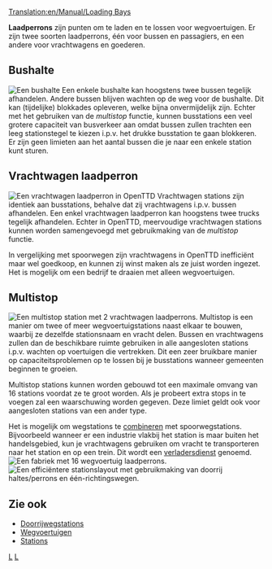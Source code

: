 [[Translation:en/Manual/Loading Bays]]

'''Laadperrons''' zijn punten om te laden en te lossen voor wegvoertuigen. Er zijn twee soorten laadperrons, één voor bussen en passagiers, en een andere voor vrachtwagens en goederen.

==Bushalte==
[[File:en/Busstation.png|right|frame|Een bushalte]]
Een enkele bushalte kan hoogstens twee bussen tegelijk afhandelen. Andere bussen blijven wachten op de weg voor de bushalte. Dit kan (tijdelijke) blokkades opleveren, welke bijna onvermijdelijk zijn. Echter met het gebruiken van de ''multistop'' functie, kunnen busstations een veel grotere capaciteit van busverkeer aan omdat bussen zullen trachten een leeg stationstegel te kiezen i.p.v. het drukke busstation te gaan blokkeren. Er zijn geen limieten aan het aantal bussen die je naar een enkele station kunt sturen.
==Vrachtwagen laadperron==
[[File:en/Lorrystation.png|right|frame|Een vrachtwagen laadperron in OpenTTD]]
Vrachtwagen stations zijn identiek aan busstations, behalve dat zij vrachtwagens i.p.v. bussen afhandelen. Een enkel vrachtwagen laadperron kan hoogstens twee trucks tegelijk afhandelen. Echter in OpenTTD, meervoudige vrachtwagen stations kunnen worden samengevoegd met gebruikmaking van de ''multistop'' functie.

In vergelijking met spoorwegen zijn vrachtwagens in OpenTTD inefficiënt maar wel goedkoop, en kunnen zij winst maken als ze juist worden ingezet. Het is mogelijk om een bedrijf te draaien met alleen wegvoertuigen.

==Multistop==
[[File:en/Multistop2ry.png|frame|Een multistop station met 2 vrachtwagen laadperrons.]]
Multistop is een manier om twee of meer wegvoertuigstations naast elkaar te bouwen, waarbij ze dezelfde stationsnaam en vracht delen. Bussen en vrachtwagens zullen dan de beschikbare ruimte gebruiken in alle aangesloten stations i.p.v. wachten op voertuigen die vertrekken. Dit een zeer bruikbare manier op capaciteitsproblemen op te lossen bij je busstations wanneer gemeenten beginnen te groeien.

Multistop stations kunnen worden gebouwd tot een maximale omvang van 16 stations voordat ze te groot worden. Als je probeert extra stops in te voegen zal een waarschuwing worden gegeven. Deze limiet geldt ook voor aangesloten stations van een ander type.

Het is mogelijk om wegstations te [[nl/Manual/Stations#Combineren_van_stations|combineren]] met spoorwegstations. Bijvoorbeeld wanneer er een industrie vlakbij het station is maar buiten het handelsgebied, kun je vrachtwagens gebruiken om vracht te transporteren naar het station en op een trein. Dit wordt een [[nl/Manual/Verladersdienst|verladersdienst]] genoemd.
[[File:en/Roadvehicle16stations.png|frame|Een fabriek met 16 wegvoertuig laadperrons.]]
[[File:en/Roadvehiclerorostation.png|frame|Een efficiëntere stationslayout met gebruikmaking van [[en/Manual/Drive-through Road Stops|doorrij haltes/perrons]] en [[nl/Manual/Wegconstructies#Bouwen_van_eenrichtingswegen|één-richtingswegen]].]]

==Zie ook==
*[[nl/Manual/Doorrijwegstations|Doorrijwegstations]]
*[[nl/Manual/Base Set/Vehicles/Wegvoertuigen|Wegvoertuigen]]
*[[nl/Manual/Stations|Stations]]

[[Category:nl/Spelen|L]]
[[Category:nl/Constructie|L]]
